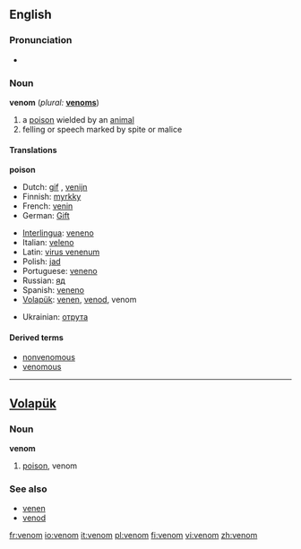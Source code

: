==English==

===Pronunciation===
*{{audio|en-us-venom.ogg|Audio (US)}}

===Noun===
'''venom'''  (''plural:'' '''[[venoms]]''')

# a [[poison]] wielded by an [[animal]]
# felling or speech marked by spite or malice

====Translations====
'''poison'''

{{top}}
*Dutch: [[gif]] {{n}}, [[venijn]] {{n}}
*Finnish: [[myrkky]]
*French: [[venin]] {{m}}
*German: [[Gift]]
{{mid}}
*[[Interlingua]]: [[veneno]]
*Italian: [[veleno]]
*Latin: [[virus venenum]]
*Polish: [[jad]] {{m}}
*Portuguese: [[veneno]] {{m}}
*Russian: [[яд]]
*Spanish: [[veneno]] 
*[[Volapük]]: [[venen]], [[venod]], venom
{{bottom}}
*Ukrainian: [[отрутa]]

==== Derived terms ====
* [[nonvenomous]]
* [[venomous]]

----
==[[Volapük]]==
===Noun===
'''venom'''
# [[poison]], venom
 
===See also===
*[[venen]]
*[[venod]]

[[fr:venom]]
[[io:venom]]
[[it:venom]]
[[pl:venom]]
[[fi:venom]]
[[vi:venom]]
[[zh:venom]]
